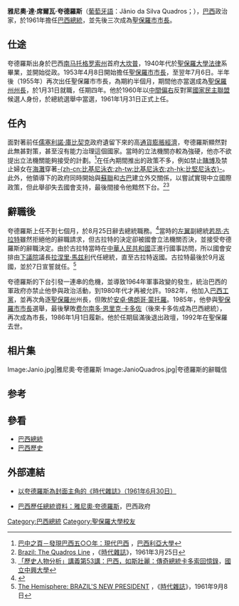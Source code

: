 {{Infobox_President 
| name          = 雅尼奧·夸德羅斯<br />Jânio Quadros
| nationality   = [[巴西|巴西]]
| image         = Janio1.jpg
| term_start    = 1961年1月31日
| term_end      = 1961年8月25日
| predecessor   = [[儒塞利諾·庫比契克|儒塞利諾·庫比契克]]
| successor     = [[若昂·古拉特|若昂·古拉特]]
| office2       = 聖保羅州州長
| order2        = 18
| term_start2   = 1955年1月31日
| term_end2     = 1959年1月31日
| predecessor2  = [[盧卡斯·諾古埃拉·加爾塞斯|盧卡斯·諾古埃拉·加爾塞斯]]
| successor2    = [[卡洛斯·阿尔贝托·阿尔维斯·德·卡瓦略·平托|卡洛斯·阿尔贝托·阿尔维斯·德·卡瓦略·平托]]
| office3       = 聖保羅市市長
| order3        = 第30、32、52任
| term_start5   = 1986年1月1日
| term_end5     = 1988年12月31日
| predecessor5  = [[馬里奧·科瓦斯|馬里奧·科瓦斯]]
| successor5    = [[路易莎·埃倫迪納|路易莎·埃倫迪納]]
| term_start4   = 1955年1月18日
| term_end4     = 1955年2月5日
| predecessor4  = [[若澤·普爾菲利歐·達·帕斯|若澤·普爾菲利歐·達·帕斯]]
| successor4    = [[威廉·塞勒姆|威廉·塞勒姆]]
| term_start3   = 1953年4月8日
| term_end3     = 1954年7月6日
| predecessor3  = [[阿曼多·德·阿魯達·裴瑞拉|阿曼多·德·阿魯達·裴瑞拉]]
| successor3    = [[若澤·普爾菲利歐·達·帕斯|若澤·普爾菲利歐·達·帕斯]]
| birth_date    = {{birth date|1917|1|25|mf=y}}
| birth_place   = [[南马托格罗索州|南马托格罗索州]][[大坎普|大坎普]]
| death_date    = {{death date and age|1992|2|16|1917|1|25|mf=y}}
| death_place   = [[聖保羅州|聖保羅州]][[聖保羅|聖保羅]]
| spouse        =
| party         = 
| office        = 巴西總統
| order         = 22
| vicepresident = [[若昂·古拉特|若昂·古拉特]]
| signature     = Jânio Quadros signature.svg
}}

'''雅尼奧·達·席爾瓦·夸德羅斯'''（[[葡萄牙語|葡萄牙語]]：Jânio da Silva Quadros；{{bd|1917年|1月25日|1992年|2月16日|catIdx=Q}}），[[巴西|巴西]]政治家，於1961年擔任[[巴西總統|巴西總統]]，並先後三次成為[[聖保羅|聖保羅市]][[市長|市長]]。

==仕途==
夸德羅斯出身於巴西[[南马托格罗索州|南马托格罗索州]]首府[[大坎普|大坎普]]，1940年代於[[聖保羅大學|聖保羅大學]][[法律|法律]]系畢業，並開始從政。1953年4月8日開始擔任[[聖保羅|聖保羅市]][[市長|市長]]，至翌年7月6日。半年後（1955年）再次出任聖保羅市市長，為期約半個月，期間他亦當選成為[[聖保羅州|聖保羅州]][[州長|州長]]，於1月31日就職，任期四年。他於1960年以[[中間偏右|中間偏右]]反對黨[[國家民主聯盟|國家民主聯盟]]候選人身份，於總統選舉中當選，1961年1月31日正式上任。

==任內==
面對著前任[[儒塞利諾·庫比契克|儒塞利諾·庫比契克]]政府遺留下來的高[[通貨膨脹|通貨膨脹]][[經濟|經濟]]，夸德羅斯顯然對此無甚對策，甚至沒有能力治理這個國家。當時的立法機關亦較為強硬，他亦不欲提出立法機關能夠接受的計劃。<ref>[http://www.cic.unb.br/~weigang/br-ch/BRAZIL/500anos/modern.html 巴中之頁－發現巴西五○○年：現代巴西] {{Wayback|url=http://www.cic.unb.br/~weigang/br-ch/BRAZIL/500anos/modern.html |date=20110524085641 }}，[[巴西利亞大學|巴西利亞大學]]</ref>在任內期間推出的政策不多，例如禁止[[賭博|賭博]]及禁止婦女在[[海灘|海灘]]穿著[[比基尼泳衣|-{zh-cn:比基尼泳衣;zh-tw:比基尼泳衣;zh-hk:比堅尼泳衣}-]]。此外，他領導下的政府同時開始與[[蘇聯|蘇聯]]和[[古巴|古巴]]建立外交關係，以嘗試實現中立國際政策，但此舉卻失去國會支持，最後間接令他黯然下台。<ref>[http://www.time.com/time/magazine/article/0,9171,827742,00.html Brazil: The Quadros Line] {{Wayback|url=http://www.time.com/time/magazine/article/0,9171,827742,00.html |date=20110205045712 }}，《[[時代_(雜誌)|時代雜誌]]》，1961年3月25日</ref><ref>[http://web.nchu.edu.tw/pweb/users/w880818/lesson/7726.doc 「歷史人物分析」講義第53講：巴西，如斯壯麗：傳奇總統卡多索回憶錄]，[[國立中興大學|國立中興大學]]</ref>

==辭職後==
夸德羅斯上任不到七個月，於8月25日辭去總統職務。<ref>{{pt icon}}{{cite web|url=http://www.presidencia.gov.br/info_historicas/galeria_pres/galquadros/galquadros/integrapresidente_view/|title=巴西歷任總統資料：雅尼奧·夸德羅斯|publisher=巴西政府|accessdate=2010年7月29日|archive-url=https://web.archive.org/web/20080729150557/http://www.presidencia.gov.br/info_historicas/galeria_pres/galquadros/galquadros/integrapresidente_view/|archive-date=2008-07-29|dead-url=yes}}</ref>當時的[[左翼|左翼]]副總統[[若昂·古拉特|若昂·古拉特]]雖然拒絕他的辭職請求，但古拉特的決定卻被國會立法機關否決，並接受夸德羅斯的辭職決定。由於古拉特當時在[[中華人民共和國|中華人民共和國]]正進行國事訪問，所以國會安排由[[下議院|下議院]]議長[[拉涅里·馬兹利|拉涅里·馬兹利]]代任總統，直至古拉特返國。古拉特最後於9月返國，並於7日宣誓就任。<ref>[http://www.time.com/time/magazine/article/0,9171,872739,00.html The Hemisphere: BRAZIL'S NEW PRESIDENT] {{Wayback|url=http://www.time.com/time/magazine/article/0,9171,872739,00.html |date=20110205042950 }}，《[[時代_(雜誌)|時代雜誌]]》，1961年9月8日</ref>

夸德羅斯的下台引發一連串的危機，並導致1964年軍事政變的發生，統治巴西的軍政府亦禁止他參與政治活動，到1980年代才再被允許。1982年，他加入[[巴西工黨|巴西工黨]]，並再次角逐[[聖保羅州|聖保羅州]]州長，但敗於[[安卓·佛朗哥·蒙托羅|安卓·佛朗哥·蒙托羅]]。1985年，他參與[[聖保羅|聖保羅市]][[市長|市長]]選舉，最後擊敗[[费尔南多·恩里克·卡多佐|费尔南多·恩里克·卡多佐]]（後來卡多佐成為巴西總統），再次成為市長，1986年1月1日履新。他於任期屆滿後退出政壇，1992年在聖保羅去世。

==相片集==
<gallery>
Image:Janio.jpg|雅尼奧·夸德羅斯
Image:JanioQuadros.jpg|夸德羅斯的辭職信
</gallery>

==参考==
<div class="references-small">
<references></references>
</div>

==參看==
* [[巴西總統|巴西總統]]
* [[巴西歷史|巴西歷史]]

==外部連結==
{{commons cat|Jânio Quadros}}

* {{en icon}} [http://www.time.com/time/covers/0,16641,19610630,00.html 以夸德羅斯為封面主角的《時代雜誌》（1961年6月30日）] {{Wayback|url=http://www.time.com/time/covers/0,16641,19610630,00.html |date=20110204203501 }}
* {{pt icon}} [https://web.archive.org/web/20080729150557/http://www.presidencia.gov.br/info_historicas/galeria_pres/galquadros/galquadros/integrapresidente_view/ 巴西歷任總統資料：雅尼奧·夸德羅斯]，巴西政府

{{start box}}
{{s-off}}
{{Succession box | before=[[阿曼多·德·阿魯達·裴瑞拉|阿曼多·德·阿魯達·裴瑞拉]] | title=[[聖保羅|聖保羅市]][[市長|市長]] | after=[[若澤·普爾菲利歐·達·帕斯|若澤·普爾菲利歐·達·帕斯]] | years=1953年－1954年}}
{{Succession box | before=[[若澤·普爾菲利歐·達·帕斯|若澤·普爾菲利歐·達·帕斯]] | title=[[聖保羅|聖保羅市]][[市長|市長]] | after=[[威廉·塞勒姆|威廉·塞勒姆]] | years=1955年}}
{{Succession box | before=[[盧卡斯·諾古埃拉·加爾塞斯|盧卡斯·諾古埃拉·加爾塞斯]] | title=[[聖保羅州|聖保羅州]][[州長|州長]] | after=[[卡洛斯·阿尔贝托·阿尔维斯·德·卡瓦略·平托|卡洛斯·阿尔贝托·阿尔维斯·德·卡瓦略·平托]] | years=1955年－1959年}}
{{Succession box | before=[[儒塞利諾·庫比契克|儒塞利諾·庫比契克]] | title=[[巴西總統|巴西總統]] | after=[[若昂·古拉特|若昂·古拉特]] | years=1961年}}
{{Succession box | before=[[馬里奧‧科瓦斯|馬里奧‧科瓦斯]] | title=[[聖保羅|聖保羅市]][[市長|市長]] | after=[[路易莎‧埃倫迪納|路易莎‧埃倫迪納]] | years=1986年－1988年}}
{{end box}}
{{巴西總統}}
{{Authority control}}
{{DEFAULTSORT:Quadros, Janio}}
[[Category:巴西總統|Category:巴西總統]]
[[Category:聖保羅大學校友|Category:聖保羅大學校友]]